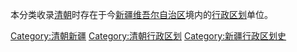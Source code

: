 本分类收录[[清朝|清朝]]时存在于今[[新疆维吾尔自治区|新疆维吾尔自治区]]境内的[[行政区划|行政区划]]单位。

[[Category:清朝新疆|Category:清朝新疆]]
[[Category:清朝行政区划|Category:清朝行政区划]]
[[Category:新疆行政区划史|Category:新疆行政区划史]]